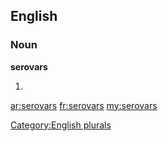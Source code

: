 ==English==

===Noun===
'''serovars'''

# {{plural of|[[serovar]]}}

[[Category:English plurals]]

[[ar:serovars]]
[[fr:serovars]]
[[my:serovars]]